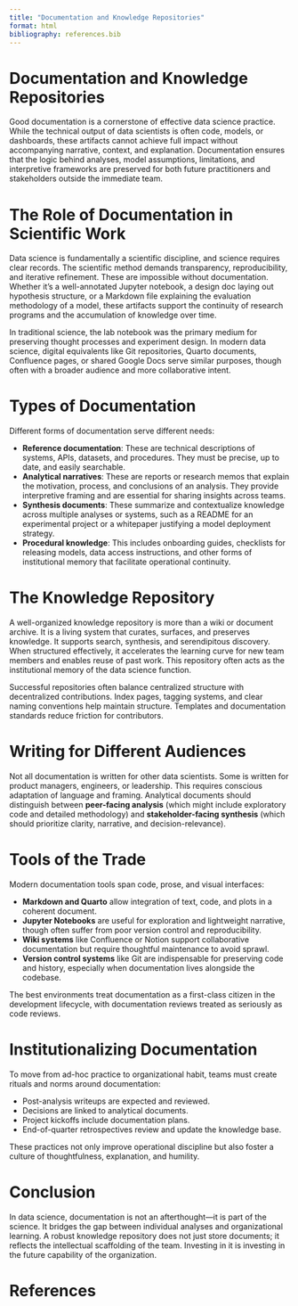 ```yaml
---
title: "Documentation and Knowledge Repositories"
format: html
bibliography: references.bib
---
```


# Documentation and Knowledge Repositories

Good documentation is a cornerstone of effective data science practice. While the technical output of data scientists is often code, models, or dashboards, these artifacts cannot achieve full impact without accompanying narrative, context, and explanation. Documentation ensures that the logic behind analyses, model assumptions, limitations, and interpretive frameworks are preserved for both future practitioners and stakeholders outside the immediate team.

# The Role of Documentation in Scientific Work

Data science is fundamentally a scientific discipline, and science requires clear records. The scientific method demands transparency, reproducibility, and iterative refinement. These are impossible without documentation. Whether it's a well-annotated Jupyter notebook, a design doc laying out hypothesis structure, or a Markdown file explaining the evaluation methodology of a model, these artifacts support the continuity of research programs and the accumulation of knowledge over time.

In traditional science, the lab notebook was the primary medium for preserving thought processes and experiment design. In modern data science, digital equivalents like Git repositories, Quarto documents, Confluence pages, or shared Google Docs serve similar purposes, though often with a broader audience and more collaborative intent.

# Types of Documentation

Different forms of documentation serve different needs:

- **Reference documentation**: These are technical descriptions of systems, APIs, datasets, and procedures. They must be precise, up to date, and easily searchable.
- **Analytical narratives**: These are reports or research memos that explain the motivation, process, and conclusions of an analysis. They provide interpretive framing and are essential for sharing insights across teams.
- **Synthesis documents**: These summarize and contextualize knowledge across multiple analyses or systems, such as a README for an experimental project or a whitepaper justifying a model deployment strategy.
- **Procedural knowledge**: This includes onboarding guides, checklists for releasing models, data access instructions, and other forms of institutional memory that facilitate operational continuity.

# The Knowledge Repository

A well-organized knowledge repository is more than a wiki or document archive. It is a living system that curates, surfaces, and preserves knowledge. It supports search, synthesis, and serendipitous discovery. When structured effectively, it accelerates the learning curve for new team members and enables reuse of past work. This repository often acts as the institutional memory of the data science function.

Successful repositories often balance centralized structure with decentralized contributions. Index pages, tagging systems, and clear naming conventions help maintain structure. Templates and documentation standards reduce friction for contributors.

# Writing for Different Audiences

Not all documentation is written for other data scientists. Some is written for product managers, engineers, or leadership. This requires conscious adaptation of language and framing. Analytical documents should distinguish between **peer-facing analysis** (which might include exploratory code and detailed methodology) and **stakeholder-facing synthesis** (which should prioritize clarity, narrative, and decision-relevance).

# Tools of the Trade

Modern documentation tools span code, prose, and visual interfaces:

- **Markdown and Quarto** allow integration of text, code, and plots in a coherent document.
- **Jupyter Notebooks** are useful for exploration and lightweight narrative, though often suffer from poor version control and reproducibility.
- **Wiki systems** like Confluence or Notion support collaborative documentation but require thoughtful maintenance to avoid sprawl.
- **Version control systems** like Git are indispensable for preserving code and history, especially when documentation lives alongside the codebase.

The best environments treat documentation as a first-class citizen in the development lifecycle, with documentation reviews treated as seriously as code reviews.

# Institutionalizing Documentation

To move from ad-hoc practice to organizational habit, teams must create rituals and norms around documentation:

- Post-analysis writeups are expected and reviewed.
- Decisions are linked to analytical documents.
- Project kickoffs include documentation plans.
- End-of-quarter retrospectives review and update the knowledge base.

These practices not only improve operational discipline but also foster a culture of thoughtfulness, explanation, and humility.

# Conclusion

In data science, documentation is not an afterthought—it is part of the science. It bridges the gap between individual analyses and organizational learning. A robust knowledge repository does not just store documents; it reflects the intellectual scaffolding of the team. Investing in it is investing in the future capability of the organization.

# References
